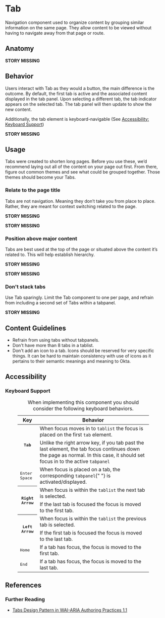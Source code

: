 # Tab

Navigation component used to organize content by grouping similar information on the same page. They allow content to be viewed without having to navigate away from that page or route.

## Anatomy

**STORY MISSING**

## Behavior

Users interact with Tab as they would a button, the main difference is the outcome. By default, the first tab is active and the associated content displayed in the tab panel. Upon selecting a different tab, the tab indicator appears on the selected tab. The tab panel will then update to show the new content.

Additionally, the tab element is keyboard-navigable (See [Accessibility: Keyboard Support](#keyboard-support))

**STORY MISSING**

## Usage

Tabs were created to shorten long pages. Before you use these, we’d recommend laying
out all of the content on your page out first. From there, figure out common themes and
see what could be grouped together. Those themes should become your Tabs.

### Relate to the page title

Tabs are not navigation. Meaning they don’t take you from place to place. Rather, they are meant for context switching related to the page.

**STORY MISSING**

**STORY MISSING**

### Position above major content

Tabs are best used at the top of the page or situated above the content it’s related to. This will help establish hierarchy.

**STORY MISSING**

**STORY MISSING**

### Don't stack tabs

Use Tab sparingly. Limit the Tab component to one per page, and refrain from including a second set of Tabs within a tabpanel.

**STORY MISSING**

## Content Guidelines

- Refrain from using tabs without tabpanels.
- Don't have more than 8 tabs in a tablist.
- Don't add an icon to a tab. Icons should be reserved for very specific things. It can be hard to maintain consistency with use of icons as it pertains to their semantic meanings and meaning to Okta.

## Accessibility

### Keyboard Support

<figure class="ods-table--figure">
  <table class="ods-table">
    <caption>
      When implementing this component you should consider the following
      keyboard behaviors.
    </caption>
    <thead>
      <tr>
        <th scope="column">Key</th>
        <th scope="column">Behavior</th>
      </tr>
    </thead>
    <tbody>
      <tr>
        <th scope="row" rowspan="2">
          <kbd>Tab</kbd>
        </th>
        <td>
          When focus moves in to <code>tablist</code> the focus is placed on the
          first <code>tab</code> element.
        </td>
      </tr>
      <tr>
        <td>
          Unlike the right arrow key, if you tab past the last element, the tab
          focus continues down the page as normal. In this case, it should set
          focus in to the active <code>tabpanel</code>
        </td>
      </tr>
      <tr>
        <td>
          <kbd>Enter</kbd> <kbd>Space</kbd>
        </td>
        <td>
          When focus is placed on a tab, the corresponding <code>tabpanel</code>{" "}
          is activated/displayed.
        </td>
      </tr>
      <tr>
        <th scope="row" rowspan="2">
          <kbd>Right Arrow</kbd>
        </th>
        <td>
          When focus is within the <code>tablist</code> the next tab is
          selected.
        </td>
      </tr>
      <tr>
        <td>If the last tab is focused the focus is moved to the first tab.</td>
      </tr>
      <tr>
        <th scope="row" rowspan="2">
          <kbd>Left Arrow</kbd>
        </th>
        <td>
          When focus is within the <code>tablist</code> the previous tab is
          selected.
        </td>
      </tr>
      <tr>
        <td>If the first tab is focused the focus is moved to the last tab.</td>
      </tr>
      <tr>
        <td>
          <kbd>Home</kbd>
        </td>
        <td>If a tab has focus, the focus is moved to the first tab.</td>
      </tr>
      <tr>
        <td>
          <kbd>End</kbd>
        </td>
        <td>If a tab has focus, the focus is moved to the last tab.</td>
      </tr>
    </tbody>
  </table>
</figure>

## References

### Further Reading

- [Tabs Design Pattern in WAI-ARIA Authoring Practices 1.1](https://www.w3.org/TR/wai-aria-practices-1.1/#tabpanel)
